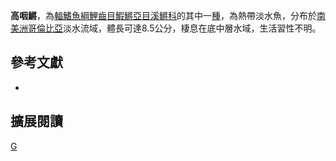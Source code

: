{{Speciesbox 
| taxon = Laimosemion altivelis 
| status = NE
| status_system = IUCN3.1
| authority =  [[Huber|Huber]], 1992
| synonyms = *''Rivulus altivelis,Huber, 1992''
}}
'''高咽鱂'''，為[[輻鰭魚綱|輻鰭魚綱]][[鯉齒目|鯉齒目]][[鰕鱂亞目|鰕鱂亞目]][[溪鱂科|溪鱂科]]的其中一[[種|種]]，為熱帶淡水魚，分布於[[南美洲|南美洲]][[哥倫比亞|哥倫比亞]]淡水流域，體長可達8.5公分，棲息在底中層水域，生活習性不明。

== 參考文獻 ==
*{{FishBase_species|genus=Laimosemion|species=altivelis|year=2014|month=8}}

== 擴展閱讀 ==
{{refbegin}}
{{wikispecies-inline|Laimosemion altivelis|高咽鱂}}
{{refend}}
{{Taxonbar|from=Q5701822}}

[[Category:咽鱂屬|G]]


{{魚類小作品}}